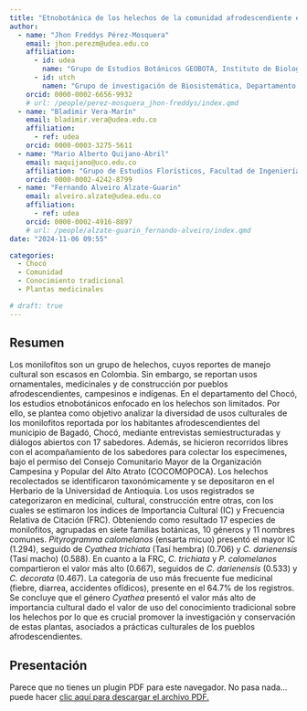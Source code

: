 ```yaml
---
title: "Etnobotánica de los helechos de la comunidad afrodescendiente en el Alto Atrato-Chocó, Colombia"
author:
  - name: "Jhon Freddys Pérez-Mosquera"
    email: jhon.perezm@udea.edu.co
    affiliation:
      - id: udea
        name: "Grupo de Estudios Botánicos GEOBOTA, Instituto de Biología, Facultad de Ciencias Exactas y Naturales, Universidad de Antioquia UdeA"
      - id: utch
        namen: "Grupo de investigación de Biosistemática, Departamento de Biología, Programa de Biología, Facultad de Ciencias Naturales y Exactas, Universidad Tecnológica del Chocó Diego Luis Córdoba"
    orcid: 0000-0002-6656-9932
    # url: /people/perez-mosquera_jhon-freddys/index.qmd
  - name: "Bladimir Vera-Marín"
    email: bladimir.vera@udea.edu.co
    affiliation:
      - ref: udea
    orcid: 0000-0003-3275-5611
  - name: "Mario Alberto Quijano-Abril"
    email: maquijano@uco.edu.co
    affiliation: "Grupo de Estudios Florísticos, Facultad de Ingenierías, Universidad Católica de Oriente"
    orcid: 0000-0002-4242-8799
  - name: "Fernando Alveiro Alzate-Guarin"
    email: alveiro.alzate@udea.edu.co
    affiliation:
      - ref: udea
    orcid: 0000-0002-4916-8897
    # url: /people/alzate-guarin_fernando-alveiro/index.qmd
date: "2024-11-06 09:55"

categories:
  - Chocó
  - Comunidad
  - Conocimiento tradicional
  - Plantas medicinales

# draft: true
---
```


## Resumen

Los monilofitos son un grupo de helechos, cuyos reportes de manejo cultural son escasos en Colombia. Sin embargo, se reportan usos ornamentales, medicinales y de construcción por pueblos afrodescendientes, campesinos e indígenas. En el departamento del Chocó, los estudios etnobotánicos enfocado en los helechos son limitados. Por ello, se plantea como objetivo analizar la diversidad de usos culturales de los monilofitos reportada por los habitantes afrodescendientes del municipio de Bagadó, Chocó, mediante entrevistas semiestructuradas y diálogos abiertos con 17 sabedores. Además, se hicieron recorridos libres con el acompañamiento de los sabedores para colectar los especímenes, bajo el permiso del Consejo Comunitario Mayor de la Organización Campesina y Popular del Alto Atrato (COCOMOPOCA). Los helechos recolectados se identificaron taxonómicamente y se depositaron en el Herbario de la Universidad de Antioquia. Los usos registrados se categorizaron en medicinal, cultural, construcción entre otras, con los cuales se estimaron los índices de Importancia Cultural (IC) y Frecuencia Relativa de Citación (FRC). Obteniendo como resultado 17 especies de monilofitos, agrupadas en siete familias botánicas, 10 géneros y 11 nombres comunes. *Pityrogramma calomelanos* (ensarta micuo) presentó el mayor IC (1.294), seguido de *Cyathea trichiata* (Tasí hembra) (0.706) y *C. darienensis* (Tasí macho) (0.588). En cuanto a la FRC, *C. trichiata* y *P. calomelanos* compartieron el valor más alto (0.667), seguidos de *C. darienensis* (0.533) y *C. decorata* (0.467). La categoría de uso más frecuente fue medicinal (fiebre, diarrea, accidentes ofídicos), presente en el 64.7% de los registros. Se concluye que el género *Cyathea* presentó el valor más alto de importancia cultural dado el valor de uso del conocimiento tradicional sobre los helechos por lo que es crucial promover la investigación y conservación de estas plantas, asociados a prácticas culturales de los pueblos afrodescendientes.

## Presentación

```{=html}
<object data="presentacion_xii-ccb.pdf" type="application/pdf" width="800" height="460">
    <p>Parece que no tienes un plugin PDF para este navegador.
    No pasa nada… puede hacer <a href="presentacion_xii-ccb.pdf">clic aquí
    para descargar el archivo PDF.</a></p>
</object>
```

<!-- ## Citación -->
